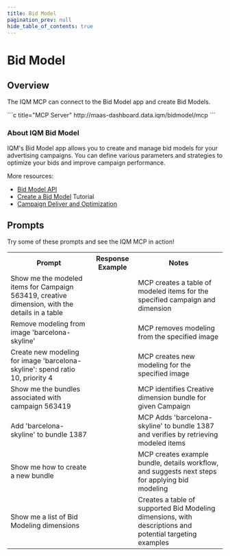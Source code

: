 ```yaml
---
title: Bid Model
pagination_prev: null
hide_table_of_contents: true
---
```



# Bid Model 

## Overview 

The IQM MCP can connect to the Bid Model app and create Bid Models.

<div class="smallTable">
```c title="MCP Server"
http://maas-dashboard.data.iqm/bidmodel/mcp
```
</div>

### About IQM Bid Model 

IQM's Bid Model app allows you to create and manage bid models for your advertising campaigns. You can define various parameters and strategies to optimize your bids and improve campaign performance.

More resources:
* [Bid Model API](/Guidelines/Bid-Model-API-Guidelines/)
* [Create a Bid Model](/Tutorials/Create-a-Bid-Model/) Tutorial
* [Campaign Deliver and Optimization<ExternalLink />](https://help.iqm.com/en/collections/3156335-campaign-delivery-and-optimization)


## Prompts 

Try some of these prompts and see the IQM MCP in action!

<table className='mcpTable' style={{maxWidth: "fit-content"}}>
<th style={{ minWidth: "300px"}}>Prompt</th>
<th>Response Example</th>
<th>Notes</th>
<tr>
  <td>Show me the modeled items for Campaign 563419, creative dimension, with the details in a table</td>
    <td><ImageLightbox
      thumb={ModeledItems}
      full={ModeledItems}
      alt="MCP Modeled Items"
      size={200}         
      radius={8}     
    /></td>
  <td>MCP creates a table of modeled items for the specified campaign and dimension</td>
</tr>
<tr>
  <td>Remove modeling from image 'barcelona-skyline'</td>
    <td><ImageLightbox
      thumb={RemoveModeling}
      full={RemoveModeling}
      alt="MCP Remove Modeling"
      size={200}         
      radius={8}     
    /></td>
  <td>MCP removes modeling from the specified image</td>
</tr>
<tr>
  <td>Create new modeling for image 'barcelona-skyline': spend ratio 10, priority 4</td>
    <td><ImageLightbox
      thumb={CreateModeling}
      full={CreateModeling}
      alt="MCP Create Modeling"
      size={200}         
      radius={8}     
    /></td>
  <td>MCP creates new modeling for the specified image</td>
</tr>
<tr>
  <td>Show me the bundles associated with campaign 563419</td>
  <td><ImageLightbox
      thumb={BundleDetails1}
      full={BundleDetails1}
      alt="MCP Bundle Details"
      size={150}         
      radius={8}     
    /><ImageLightbox
      thumb={BundleDetails}
      full={BundleDetails}
      alt="MCP Bundle Details 1"
      size={150}         
      radius={8}     
    /></td>
  <td>MCP identifies Creative dimension bundle for given Campaign</td>
</tr>
<tr>
  <td>Add 'barcelona-skyline' to bundle 1387</td>
    <td><ImageLightbox
      thumb={BundleUpdate}
      full={BundleUpdate}
      alt="MCP Bundle Update"
      size={200}         
      radius={8}     
    /></td>
  <td>MCP Adds 'barcelona-skyline' to bundle 1387 and verifies by retrieving modeled items</td>
</tr>
<tr>
  <td>Show me how to create a new bundle</td>
    <td><ImageLightbox
      thumb={CreateBundle}
      full={CreateBundle}
      alt="MCP Create Bundle"
      size={150}         
      radius={8}     
    /><ImageLightbox
      thumb={CreateBundle1}
      full={CreateBundle1}
      alt="MCP Create Bundle 1"
      size={150}         
      radius={8}     
    /></td>
  <td>MCP creates example bundle, details workflow, and suggests next steps for applying bid modeling</td>
</tr>
<tr>
  <td>Show me a list of Bid Modeling dimensions</td>
    <td><ImageLightbox
      thumb={Dimensions}
      full={Dimensions}
      alt="MCP Bid Modeling Dimensions"
      size={200}         
      radius={8}     
    /></td>
  <td>Creates a table of supported Bid Modeling dimensions, with descriptions and potential targeting examples</td>
</tr>
</table>